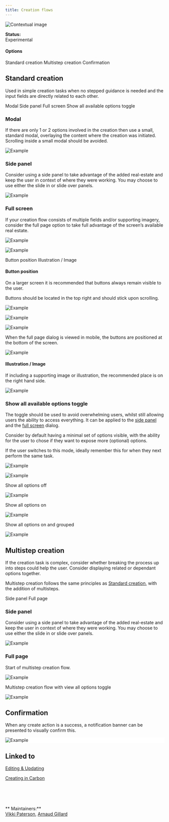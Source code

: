 ```yaml
---
title: Creation flows
---
```



<Row>
  <Column colLg={8}>

![Contextual image](images/0.png)

  </Column>
</Row>

**Status:**<br />Experimental

#### Options

<AnchorLinks>
  <AnchorLink>Standard creation</AnchorLink>
  <AnchorLink>Multistep creation</AnchorLink>
  <AnchorLink>Confirmation</AnchorLink>
</AnchorLinks>

## Standard creation

Used in simple creation tasks when no stepped guidance is needed and the input
fields are directly related to each other.

<AnchorLinks>
  <AnchorLink>Modal</AnchorLink>
  <AnchorLink>Side panel</AnchorLink>
  <AnchorLink>Full screen</AnchorLink>
  <AnchorLink>Show all available options toggle</AnchorLink>
</AnchorLinks>

### Modal

If there are only 1 or 2 options involved in the creation then use a small,
standard modal, overlaying the content where the creation was initiated.
Scrolling inside a small modal should be avoided.

<Row>
  <Column colMd={6} colLg={6}>

![Example](images/2.png)

  </Column>
</Row>

### Side panel

Consider using a side panel to take advantage of the added real-estate and
keep the user in context of where they were working. You may choose to use
either the slide in or slide over panels.

<Row>
  <Column colLg={8}>

![Example](images/3.png)

  </Column>
</Row>

### Full screen

If your creation flow consists of multiple fields and/or supporting imagery,
consider the full page option to take full advantage of the screen’s available
real estate.

<Row>
  <Column colLg={8}>

![Example](images/4.png)

  </Column>
</Row>
<Row>
  <Column colLg={8}>

![Example](images/5.png)

  </Column>
</Row>

<AnchorLinks small>
  <AnchorLink>Button position</AnchorLink>
  <AnchorLink>Illustration / Image</AnchorLink>
</AnchorLinks>

#### Button position

On a larger screen it is recommended that buttons always remain visible to the user.

Buttons should be located in the top right and should stick upon scrolling.

<Row>
  <Column colLg={8}>

![Example](images/animated-scroll.gif)

  </Column>
</Row>
<Row>
  <Column colLg={8}>

![Example](images/6.png)

  </Column>
</Row>
<Row>
  <Column colLg={8}>

![Example](images/7.png)

  </Column>
</Row>

When the full page dialog is viewed in mobile, the buttons are positioned at
the bottom of the screen.

<Row>
  <Column colMd={6} colLg={6}>

![Example](images/8.png)

  </Column>
</Row>

#### Illustration / Image

If including a supporting image or illustration, the recommended place is on the right hand side.

<Row>
  <Column colLg={8}>

![Example](images/9.png)

  </Column>
</Row>

### Show all available options toggle

The toggle should be used to avoid overwhelming users, whilst still allowing
users the ability to access everything. It can be applied to the [side panel](#side-panel)
and the [full screen](#full-screen) dialog.

Consider by default having a minimal set of options visible, with the ability
for the user to chose if they want to expose more (optional) options.

If the user switches to this mode, ideally remember this for when they next
perform the same task.

<Row>
  <Column colMd={4} colLg={4}>

![Example](images/10.png)

  </Column>
  <Column colMd={4} colLg={4}>

![Example](images/11.png)

  </Column>
</Row>

Show all options off

<Row>
  <Column colLg={8}>

![Example](images/12.png)

  </Column>
</Row>

Show all options on

<Row>
  <Column colLg={8}>

![Example](images/13a.png)

  </Column>
</Row>

Show all options on and grouped

<Row>
  <Column colLg={8}>

![Example](images/14.png)

  </Column>
</Row>

## Multistep creation

If the creation task is complex, consider whether breaking the process up into
steps could help the user. Consider displaying related or dependant options together.

Multistep creation follows the same principles as
[Standard creation](#standard-creation), with the addition of multisteps.

<AnchorLinks>
  <AnchorLink to="#side-panel-2">Side panel</AnchorLink>
  <AnchorLink to="#full-page-2">Full page</AnchorLink>
</AnchorLinks>

### Side panel<a id="side-panel-2"></a>

Consider using a side panel to take advantage of the added real-estate and
keep the user in context of where they were working. You may choose to use
either the slide in or slide over panels.

<Row>
  <Column colLg={8}>

![Example](images/13.png)

  </Column>
</Row>

### Full page<a id="full-page-2"></a>

Start of multistep creation flow.

<Row>
  <Column colLg={8}>

![Example](images/15.png)

  </Column>
</Row>

Multistep creation flow with view all options toggle

<Row>
  <Column colLg={8}>

![Example](images/16.png)

  </Column>
</Row>

## Confirmation

When any create action is a success, a notification banner can be presented to visually confirm this.

<Row>
  <Column colLg={8}>
  <div style="background:#fff">

![Example](images/17.png)

  </div>
  </Column>
</Row>

## Linked to

[Editing & Updating](../editing)

<p>
 <a href="https://www.carbondesignsystem.com/patterns/common-actions#add">
  Creating in Carbon <Launch16 fill="currentColor" style="vertical-align:middle"/>
 </a>
</p>

<br /><br /><br />

** Maintainers:**<br />
[Vikki Paterson](https://w3.ibm.com/bluepages/profile.html?uid=100079866),
[Arnaud Gillard](https://w3.ibm.com/bluepages/profile.html?uid=122936866)
